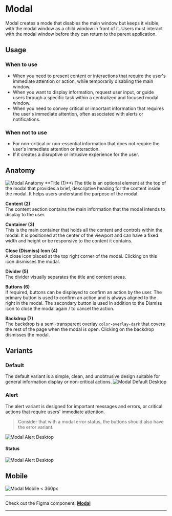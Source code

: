 



<Meta of={ModalStories} />

# Modal
Modal creates a mode that disables the main window but keeps it visible, with the modal window as a child window in front of it. Users must interact with the modal window before they can return to the parent application.

## Usage

### When to use
- When you need to present content or interactions that require the user's immediate attention or action, while temporarily disabling the main window.
- When you want to display information, request user input, or guide users through a specific task within a centralized and focused modal window.
- When you need to convey critical or important information that requires the user's immediate attention, often associated with alerts or notifications.

### When not to use
- For non-critical or non-essential information that does not require the user's immediate attention or interaction. 
- If it creates a disruptive or intrusive experience for the user. 

## Anatomy
<img src={ModalAnatomy} alt="Modal Anatomy" />
**Title (1)**\
The title is an optional element at the top of the modal that provides a brief, descriptive heading for the content inside the modal. It helps users understand the purpose of the modal.


**Content (2)**\
The content section contains the main information that the modal intends to display to the user.


**Container (3)**\
This is the main container that holds all the content and controls within the modal. It is positioned at the center of the viewport and can have a fixed width and height or be responsive to the content it contains.


**Close (Dismiss) Icon (4)**\
A close icon placed at the top right corner of the modal. Clicking on this icon dismisses the modal.


**Divider (5)**\
The divider visually separates the title and content areas.


**Buttons (6)**\
If required, buttons can be displayed to confirm an action by the user. The primary button is used to confirm an action and is always aligned to the right in the modal. The secondary button is used in addition to the Dismiss icon to close the modal again / to cancel the action.


**Backdrop (7)**\
The backdrop is a semi-transparent overlay `color-overlay-dark` that covers the rest of the page when the modal is open. Clicking on the backdrop dismisses the modal.


## Variants

### Default
The default variant is a simple, clean, and unobtrusive design suitable for general information display or non-critical actions.
<img src={ModalDefaultDesktop} alt="Modal Default Desktop" />

### Alert
The alert variant is designed for important messages and errors, or critical actions that require users' immediate attention.
> Consider that with a modal error status, the buttons should also have the error variant.

<img src={ModalAlertDesktop} alt="Modal Alert Desktop" />

#### Status
<img src={ModalAlertStatus} alt="Modal Alert Desktop" />

## Mobile
<img src={ModalMobile360} alt="Modal Mobile < 360px" />


***
Check out the Figma component: **[Modal](https://www.figma.com/file/zPvPwPgb4EsYFXKC2nhzSG/Infineon-DDS-%7C-Main?type=design&node-id=16494-9986&mode=design&t=k6JOreKyD9Qj9cKN-4)**
***